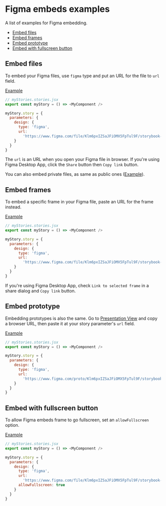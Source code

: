 
# Figma embeds examples

<Subtitle>A list of examples for Figma embedding.</Subtitle>

- [Embed files](#embed-files)
- [Embed frames](#embed-frames)
- [Embed prototype](#embed-prototype)
- [Embed with fullscreen button](#embed-with-fullscreen-button)

## Embed files

To embed your Figma files, use `figma` type and put an URL for the file to `url` field.

[Example](/?path=/story/docs-figma-examples--embed-file)

```js
// myStories.stories.jsx
export const myStory = () => <MyComponent />

myStory.story = {
  parameters: {
    design: {
      type: 'figma',
      url:
        'https://www.figma.com/file/Klm6pxIZSaJFiOMX5FpTul9F/storybook-addon-designs-sample'
    }
  }
}
```

The `url` is an URL when you open your Figma file in browser.
If you're using Figma Desktop App, click the `Share` button then `Copy link` button.

You can also embed private files, as same as public ones ([Example](/?path=/story/docs-figma-examples--embed-private-file)).

## Embed frames

To embed a specific frame in your Figma file, paste an URL for the frame instead.

[Example](/?path=/story/docs-figma-examples--embed-frame)

```js
// myStories.stories.jsx
export const myStory = () => <MyComponent />

myStory.story = {
  parameters: {
    design: {
      type: 'figma',
      url:
        'https://www.figma.com/file/Klm6pxIZSaJFiOMX5FpTul9F/storybook-addon-designs-sample?node-id=2%3A5'
    }
  }
}
```

If you're using Figma Desktop App, check `Link to selected frame` in a share dialog and `Copy link` button.

## Embed prototype

Embedding prototypes is also the same.
Go to [Presentation View](https://help.figma.com/hc/en-us/articles/360040318013-Set-prototype-Presentation-View-options)
and copy a browser URL, then paste it at your story parameter's `url` field.

[Example](/?path=/story/docs-figma-examples--embed-prototype)

```js
// myStories.stories.jsx
export const myStory = () => <MyComponent />

myStory.story = {
  parameters: {
    design: {
      type: 'figma',
      url:
        'https://www.figma.com/proto/Klm6pxIZSaJFiOMX5FpTul9F/storybook-addon-designs-sample'
    }
  }
}
```

## Embed with fullscreen button

To allow Figma embeds frame to go fullscreen, set an `allowFullscreen` option.

[Example](/?path=/story/docs-figma-examples--allow-fullscreen)

```js
// myStories.stories.jsx
export const myStory = () => <MyComponent />

myStory.story = {
  parameters: {
    design: {
      type: 'figma',
      url:
        'https://www.figma.com/file/Klm6pxIZSaJFiOMX5FpTul9F/storybook-addon-designs-sample',
      allowFullscreen: true
    }
  }
}
```
